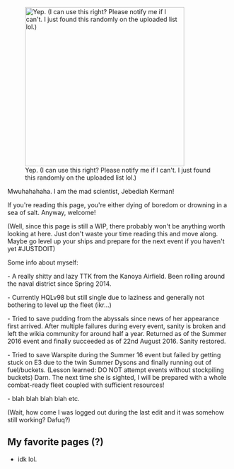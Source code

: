 [[File:Warspite wasted .jpg|thumb|360px|right|Yep. (I can use this right? Please notify me if I can't. I just found this randomly on the uploaded list lol.)]]

Mwuhahahaha. I am the mad scientist, Jebediah Kerman!

If you're reading this page, you're either dying of boredom or drowning in a sea of salt. Anyway, welcome!

(Well, since this page is still a WIP, there probably won't be anything worth looking at here. Just don't waste your time reading this and move along. Maybe go level up your ships and prepare for the next event if you haven't yet #JUSTDOIT)

Some info about myself:

- A really shitty and lazy TTK from the Kanoya Airfield. Been rolling around the naval district since Spring 2014.

- Currently HQLv98 but still single due to laziness and generally not bothering to level up the fleet (ikr...)

- Tried to save pudding from the abyssals since news of her appearance first arrived. After multiple failures during every event, sanity is broken and left the wikia community for around half a year. Returned as of the Summer 2016 event and finally succeeded as of 22nd August 2016. Sanity restored.

- Tried to save Warspite during the Summer 16 event but failed by getting stuck on E3 due to the twin Summer Dysons and finally running out of fuel/buckets. (Lesson learned: DO NOT attempt events without stockpiling buckets) Darn. The next time she is sighted, I will be prepared with a whole combat-ready fleet coupled with sufficient resources!

- blah blah blah blah etc.

(Wait, how come I was logged out during the last edit and it was somehow still working? Dafuq?)

==My favorite pages (?)==

* idk lol.